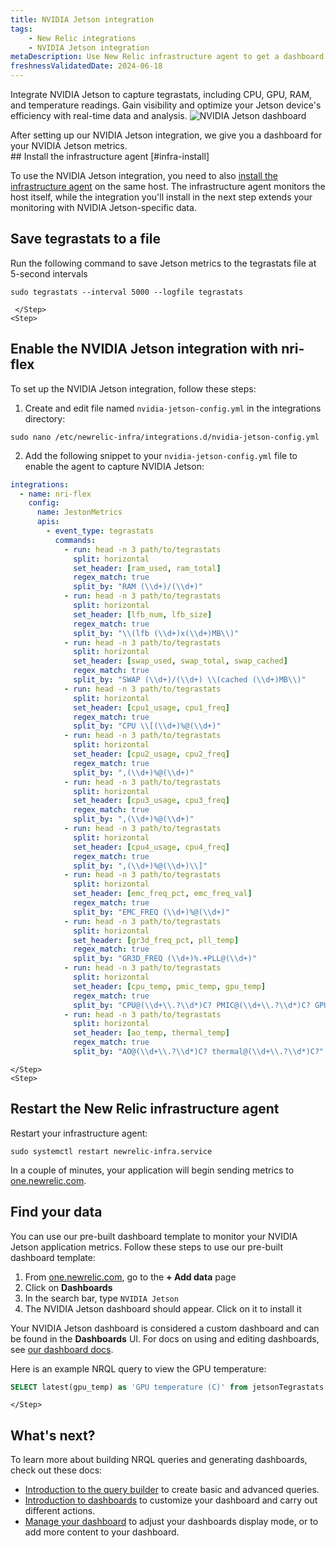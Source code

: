 ```yaml
---
title: NVIDIA Jetson integration
tags:
    - New Relic integrations
    - NVIDIA Jetson integration
metaDescription: Use New Relic infrastructure agent to get a dashboard with metrics from your NVIDIA Jetson.
freshnessValidatedDate: 2024-06-18
---
```



Integrate NVIDIA Jetson to capture tegrastats, including CPU, GPU, RAM, and temperature readings. Gain visibility and optimize your Jetson device's efficiency with real-time data and analysis.
<img
    title="NVIDIA Jetson dashboard"
    alt="NVIDIA Jetson dashboard"
    src={jetsonDashboard}
/>
<figcaption>
After setting up our NVIDIA Jetson integration, we give you a dashboard for your NVIDIA Jetson metrics. 
</figcaption>


<Steps>
    <Step>
## Install the infrastructure agent [#infra-install]

To use the NVIDIA Jetson integration, you need to also [install the infrastructure agent](/docs/infrastructure/install-infrastructure-agent/get-started/install-infrastructure-agent-new-relic/) on the same host. The infrastructure agent monitors the host itself, while the integration you'll install in the next step extends your monitoring with NVIDIA Jetson-specific data.
    </Step>
     <Step>
## Save tegrastats to a file
Run the following command to save Jetson metrics to the tegrastats file at 5-second intervals
```shell
sudo tegrastats --interval 5000 --logfile tegrastats
```    
     </Step>
    <Step>

## Enable the NVIDIA Jetson integration with nri-flex

To set up the NVIDIA Jetson integration, follow these steps:

1. Create and edit file named `nvidia-jetson-config.yml` in the integrations directory:

  ```shell
  sudo nano /etc/newrelic-infra/integrations.d/nvidia-jetson-config.yml
  ```

2. Add the following snippet to your `nvidia-jetson-config.yml` file to enable the agent to capture NVIDIA Jetson:
  ```yml
  integrations:
    - name: nri-flex
      config:
        name: JestonMetrics
        apis:
          - event_type: tegrastats
            commands:
              - run: head -n 3 path/to/tegrastats
                split: horizontal
                set_header: [ram_used, ram_total]
                regex_match: true
                split_by: "RAM (\\d+)/(\\d+)"
              - run: head -n 3 path/to/tegrastats
                split: horizontal
                set_header: [lfb_num, lfb_size]
                regex_match: true
                split_by: "\\(lfb (\\d+)x(\\d+)MB\\)"
              - run: head -n 3 path/to/tegrastats
                split: horizontal
                set_header: [swap_used, swap_total, swap_cached]
                regex_match: true
                split_by: "SWAP (\\d+)/(\\d+) \\(cached (\\d+)MB\\)"    
              - run: head -n 3 path/to/tegrastats
                split: horizontal
                set_header: [cpu1_usage, cpu1_freq]
                regex_match: true
                split_by: "CPU \\[(\\d+)%@(\\d+)" 
              - run: head -n 3 path/to/tegrastats
                split: horizontal
                set_header: [cpu2_usage, cpu2_freq]
                regex_match: true
                split_by: ",(\\d+)%@(\\d+)" 
              - run: head -n 3 path/to/tegrastats
                split: horizontal
                set_header: [cpu3_usage, cpu3_freq]
                regex_match: true
                split_by: ",(\\d+)%@(\\d+)" 
              - run: head -n 3 path/to/tegrastats
                split: horizontal
                set_header: [cpu4_usage, cpu4_freq]
                regex_match: true
                split_by: ",(\\d+)%@(\\d+)\\]"       
              - run: head -n 3 path/to/tegrastats
                split: horizontal
                set_header: [emc_freq_pct, emc_freq_val]
                regex_match: true
                split_by: "EMC_FREQ (\\d+)%@(\\d+)"
              - run: head -n 3 path/to/tegrastats
                split: horizontal
                set_header: [gr3d_freq_pct, pll_temp]
                regex_match: true
                split_by: "GR3D_FREQ (\\d+)%.+PLL@(\\d+)"  
              - run: head -n 3 path/to/tegrastats
                split: horizontal
                set_header: [cpu_temp, pmic_temp, gpu_temp]
                regex_match: true
                split_by: "CPU@(\\d+\\.?\\d*)C? PMIC@(\\d+\\.?\\d*)C? GPU@(\\d+\\.?\\d*)C?"
              - run: head -n 3 path/to/tegrastats
                split: horizontal
                set_header: [ao_temp, thermal_temp]
                regex_match: true
                split_by: "AO@(\\d+\\.?\\d*)C? thermal@(\\d+\\.?\\d*)C?"  
  ```
    </Step>
    <Step>


## Restart the New Relic infrastructure agent

Restart your infrastructure agent:

  ```shell
  sudo systemctl restart newrelic-infra.service
  ```

In a couple of minutes, your application will begin sending metrics to [one.newrelic.com](https://one.newrelic.com).        
    </Step>
    <Step>
## Find your data 

You can use our pre-built dashboard template to monitor your NVIDIA Jetson application metrics. Follow these steps to use our pre-built dashboard template:

1. From [one.newrelic.com](https://one.newrelic.com), go to the <DoNotTranslate>**+ Add data**</DoNotTranslate> page
2. Click on <DoNotTranslate>**Dashboards**</DoNotTranslate>
3. In the search bar, type `NVIDIA Jetson`
4. The NVIDIA Jetson dashboard should appear. Click on it to install it

Your NVIDIA Jetson dashboard is considered a custom dashboard and can be found in the <DoNotTranslate>**Dashboards**</DoNotTranslate> UI. For docs on using and editing dashboards, see [our dashboard docs](/docs/query-your-data/explore-query-data/dashboards/introduction-dashboards).

Here is an example NRQL query to view the GPU temperature:

```sql
SELECT latest(gpu_temp) as 'GPU temperature (C)' from jetsonTegrastats 
```        
    </Step>
</Steps>

## What's next?

To learn more about building NRQL queries and generating dashboards, check out these docs:

* [Introduction to the query builder](/docs/query-your-data/explore-query-data/query-builder/introduction-query-builder) to create basic and advanced queries.
* [Introduction to dashboards](/docs/query-your-data/explore-query-data/dashboards/introduction-dashboards) to customize your dashboard and carry out different actions.
* [Manage your dashboard](/docs/query-your-data/explore-query-data/dashboards/manage-your-dashboard) to adjust your dashboards display mode, or to add more content to your dashboard.
